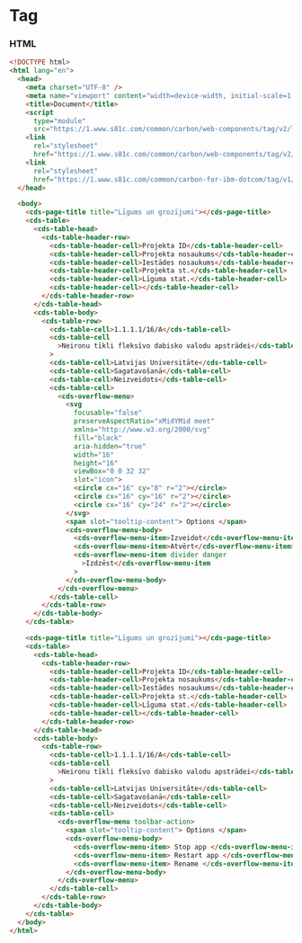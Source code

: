 
# Tag

### HTML

```html
<!DOCTYPE html>
<html lang="en">
  <head>
    <meta charset="UTF-8" />
    <meta name="viewport" content="width=device-width, initial-scale=1.0" />
    <title>Document</title>
    <script
      type="module"
      src="https://1.www.s81c.com/common/carbon/web-components/tag/v2/latest/data-table.min.js"></script>
    <link
      rel="stylesheet"
      href="https://1.www.s81c.com/common/carbon/web-components/tag/v2/latest/themes.css" />
    <link
      rel="stylesheet"
      href="https://1.www.s81c.com/common/carbon-for-ibm-dotcom/tag/v1/latest/plex.css" />
  </head>

  <body>
    <cds-page-title title="Līgums un grozījumi"></cds-page-title>
    <cds-table>
      <cds-table-head>
        <cds-table-header-row>
          <cds-table-header-cell>Projekta ID</cds-table-header-cell>
          <cds-table-header-cell>Projekta nosaukums</cds-table-header-cell>
          <cds-table-header-cell>Iestādes nosaukums</cds-table-header-cell>
          <cds-table-header-cell>Projekta st.</cds-table-header-cell>
          <cds-table-header-cell>Līguma stat.</cds-table-header-cell>
          <cds-table-header-cell></cds-table-header-cell>
        </cds-table-header-row>
      </cds-table-head>
      <cds-table-body>
        <cds-table-row>
          <cds-table-cell>1.1.1.1/16/A</cds-table-cell>
          <cds-table-cell
            >Neironu tīkli fleksīvo dabisko valodu apstrādei</cds-table-cell
          >
          <cds-table-cell>Latvijas Universitāte</cds-table-cell>
          <cds-table-cell>Sagatavošanā</cds-table-cell>
          <cds-table-cell>Neizveidots</cds-table-cell>
          <cds-table-cell>
            <cds-overflow-menu>
              <svg
                focusable="false"
                preserveAspectRatio="xMidYMid meet"
                xmlns="http://www.w3.org/2000/svg"
                fill="black"
                aria-hidden="true"
                width="16"
                height="16"
                viewBox="0 0 32 32"
                slot="icon">
                <circle cx="16" cy="8" r="2"></circle>
                <circle cx="16" cy="16" r="2"></circle>
                <circle cx="16" cy="24" r="2"></circle>
              </svg>
              <span slot="tooltip-content"> Options </span>
              <cds-overflow-menu-body>
                <cds-overflow-menu-item>Izveidot</cds-overflow-menu-item>
                <cds-overflow-menu-item>Atvērt</cds-overflow-menu-item>
                <cds-overflow-menu-item divider danger
                  >Izdzēst</cds-overflow-menu-item
                >
              </cds-overflow-menu-body>
            </cds-overflow-menu>
          </cds-table-cell>
        </cds-table-row>
      </cds-table-body>
    </cds-table>

    <cds-page-title title="Līgums un grozījumi"></cds-page-title>
    <cds-table>
      <cds-table-head>
        <cds-table-header-row>
          <cds-table-header-cell>Projekta ID</cds-table-header-cell>
          <cds-table-header-cell>Projekta nosaukums</cds-table-header-cell>
          <cds-table-header-cell>Iestādes nosaukums</cds-table-header-cell>
          <cds-table-header-cell>Projekta st.</cds-table-header-cell>
          <cds-table-header-cell>Līguma stat.</cds-table-header-cell>
          <cds-table-header-cell></cds-table-header-cell>
        </cds-table-header-row>
      </cds-table-head>
      <cds-table-body>
        <cds-table-row>
          <cds-table-cell>1.1.1.1/16/A</cds-table-cell>
          <cds-table-cell
            >Neironu tīkli fleksīvo dabisko valodu apstrādei</cds-table-cell
          >
          <cds-table-cell>Latvijas Universitāte</cds-table-cell>
          <cds-table-cell>Sagatavošanā</cds-table-cell>
          <cds-table-cell>Neizveidots</cds-table-cell>
          <cds-table-cell>
            <cds-overflow-menu toolbar-action>
              <span slot="tooltip-content"> Options </span>
              <cds-overflow-menu-body>
                <cds-overflow-menu-item> Stop app </cds-overflow-menu-item>
                <cds-overflow-menu-item> Restart app </cds-overflow-menu-item>
                <cds-overflow-menu-item> Rename </cds-overflow-menu-item>
              </cds-overflow-menu-body>
            </cds-overflow-menu>
          </cds-table-cell>
        </cds-table-row>
      </cds-table-body>
    </cds-table>
  </body>
</html>
```
